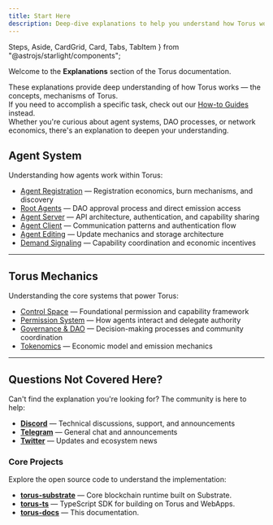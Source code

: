 ```yaml
---
title: Start Here
description: Deep-dive explanations to help you understand how Torus works under the hood.
---
```

  Steps,
  Aside,
  CardGrid,
  Card,
  Tabs,
  TabItem
} from "@astrojs/starlight/components";

Welcome to the **Explanations** section of the Torus documentation.

These explanations provide deep understanding of how Torus works — the concepts, mechanisms of Torus.   
If you need to accomplish a specific task, check out our [How-to Guides](https://docs.torus.network/how-to-guides/start-here/) instead.   
Whether you're curious about agent systems, DAO processes, or network economics, there's an explanation to deepen your understanding.

## Agent System

Understanding how agents work within Torus:

- [Agent Registration](https://docs.torus.network/explanations/agent-registration/) — Registration economics, burn mechanisms, and discovery
- [Root Agents](https://docs.torus.network/explanations/root-agents/) — DAO approval process and direct emission access
- [Agent Server](https://docs.torus.network/explanations/agent-server/) — API architecture, authentication, and capability sharing
- [Agent Client](https://docs.torus.network/explanations/agent-client/) — Communication patterns and authentication flow
- [Agent Editing](https://docs.torus.network/explanations/agent-editing/) — Update mechanics and storage architecture
- [Demand Signaling](https://docs.torus.network/explanations/demand-signaling/) — Capability coordination and economic incentives

---

## Torus Mechanics  

Understanding the core systems that power Torus:

- [Control Space](https://dev.docs.torus.network/v05/control-space/) — Foundational permission and capability framework
- [Permission System](https://docs.torus.network/v05/permissions/) — How agents interact and delegate authority
- [Governance & DAO](https://docs.torus.network/concepts/governance-dao/) — Decision-making processes and community coordination
- [Tokenomics](https://docs.torus.network/concepts/tokenomics/) — Economic model and emission mechanics

---

## Questions Not Covered Here?

Can't find the explanation you're looking for? The community is here to help:

- **[Discord](https://discord.gg/torus)** — Technical discussions, support, and announcements
- **[Telegram](https://t.me/torusnetwork)** — General chat and announcements
- **[Twitter](https://x.com/torus_network)** — Updates and ecosystem news

### Core Projects

Explore the open source code to understand the implementation:

- **[torus-substrate](https://github.com/renlabs-dev/torus-substrate)** — Core blockchain runtime built on Substrate.
- **[torus-ts](https://github.com/renlabs-dev/torus-ts)** — TypeScript SDK for building on Torus and WebApps.
- **[torus-docs](https://github.com/renlabs-dev/torus-docs)** — This documentation.